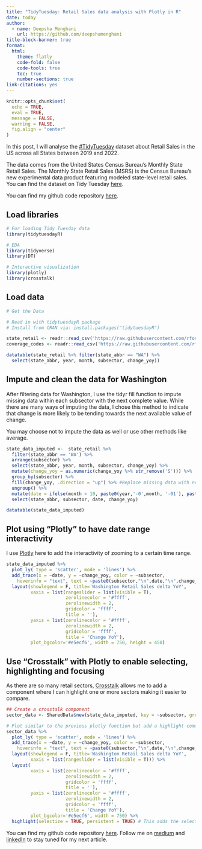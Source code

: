 ```yaml
---
title: "TidyTuesday: Retail Sales data analysis with Plotly in R"
date: today 
author:
  - name: Deepsha Menghani 
    url: https://github.com/deepshamenghani
title-block-banner: true
format:
  html:
    theme: flatly
    code-fold: false
    code-tools: true
    toc: true
    number-sections: true
link-citations: yes
---
```


```r
knitr::opts_chunk$set(
  echo = TRUE,
  eval = TRUE,
  message = FALSE,
  warning = FALSE,
  fig.align = "center"
)
```



In this post, I will analyse the [#TidyTuesday](https://github.com/rfordatascience/tidytuesday/tree/master/) dataset about Retail Sales in the US across all States between 2019 and 2022. 

The data comes from the United States Census Bureau's Monthly State Retail Sales. The Monthly State Retail Sales (MSRS) is the Census Bureau's new experimental data product featuring modeled state-level retail sales. You can find the dataset on Tidy Tuesday [here](https://github.com/rfordatascience/tidytuesday/tree/master/data/2022/2022-12-13).

::: callout-tip
You can find my github code repository [here](https://github.com/deepshamenghani/tidytuesday/tree/master/2022/Week_50_RetailSales).
:::

## Load libraries

```r

# For loading Tidy Tuesday data
library(tidytuesdayR)

# EDA
library(tidyverse)
library(DT)

# Interactive visualization
library(plotly)
library(crosstalk)

```

## Load data

```r
# Get the Data

# Read in with tidytuesdayR package 
# Install from CRAN via: install.packages("tidytuesdayR")

state_retail <- readr::read_csv('https://raw.githubusercontent.com/rfordatascience/tidytuesday/master/data/2022/2022-12-13/state_retail.csv',  col_types = "cciciiccc")
coverage_codes <- readr::read_csv('https://raw.githubusercontent.com/rfordatascience/tidytuesday/master/data/2022/2022-12-13/coverage_codes.csv')
```


```r
datatable(state_retail %>% filter(state_abbr == "WA") %>% 
  select(state_abbr, year, month, subsector, change_yoy))

```

## Impute and clean the data for Washington

After filtering data for Washington, I use the tidyr fill function to impute missing data within each subsector with the next complete value. While there are many ways of imputing the data, I chose this method to indicate that change is more likely to be tending towards the next available value of change.

You may choose not to impute the data as well or use other methods like average.


```r
state_data_imputed <-  state_retail %>% 
  filter(state_abbr == 'WA') %>%
  arrange(subsector) %>% 
  select(state_abbr, year, month, subsector, change_yoy) %>% 
  mutate(change_yoy = as.numeric(change_yoy %>% str_remove('S'))) %>% 
  group_by(subsector) %>% 
  fill(change_yoy, .direction = "up") %>% #Replace missing data with next good value within the group
  ungroup() %>% 
  mutate(date = ifelse(month < 10, paste0(year,'-0',month, '-01'), paste0(year,'-',month, '-01'))) %>% # Create a readable date column
  select(state_abbr, subsector, date, change_yoy)

datatable(state_data_imputed)

```

## Plot using "Plotly" to have date range interactivity 

I use [Plotly](https://cran.r-project.org/web/packages/plotly/index.html) here to add the interactivity of zooming to a certain time range.

```r
state_data_imputed %>% 
  plot_ly( type = 'scatter', mode = 'lines') %>%
  add_trace(x = ~date, y = ~change_yoy, color = ~subsector,
    hoverinfo = "text", text = ~paste0(subsector,"\n",date,"\n",change_yoy)) %>%
  layout(showlegend = F, title='Washington Retail Sales delta YoY',
         xaxis = list(rangeslider = list(visible = T),
                      zerolinecolor = '#ffff',
                      zerolinewidth = 2,
                      gridcolor = 'ffff',
                      title = ''),
         yaxis = list(zerolinecolor = '#ffff',
                      zerolinewidth = 2,
                      gridcolor = 'ffff',
                      title = 'Change YoY'),
         plot_bgcolor='#e5ecf6', width = 750, height = 450)


```
## Use "Crosstalk" with Plotly to enable selecting, highlighting and focusing 

As there are so many retail sectors, [Crosstalk](https://cran.r-project.org/web/packages/crosstalk/index.html) allows me to add a component where I can highlight one or more sectors making it easier to compare. 

```r

## Create a crosstalk component
sector_data <- SharedData$new(state_data_imputed, key = ~subsector, group = "Select a Retail Sector")

# Plot similar to the previous plotly function but add a highlight command
sector_data %>% 
  plot_ly( type = 'scatter', mode = 'lines') %>%
  add_trace(x = ~date, y = ~change_yoy, color = ~subsector,
    hoverinfo = "text", text = ~paste0(subsector,"\n",date,"\n",change_yoy)) %>%
  layout(showlegend = F, title='Washington Retail Sales delta YoY',
         xaxis = list(rangeslider = list(visible = T))) %>%
  layout(
         xaxis = list(zerolinecolor = '#ffff',
                      zerolinewidth = 2,
                      gridcolor = 'ffff',
                      title = ''),
         yaxis = list(zerolinecolor = '#ffff',
                      zerolinewidth = 2,
                      gridcolor = 'ffff',
                      title = 'Change YoY'),
         plot_bgcolor='#e5ecf6', width = 750) %>%
  highlight(selectize = TRUE, persistent = TRUE) # This adds the selectize option to easily input sector

```

::: callout-tip
You can find my github code repository [here](https://github.com/deepshamenghani/tidytuesday/tree/master/2022/Week_50_RetailSales). Follow me on [medium](https://medium.com/@menghani.deepsha) and [linkedIn](www.linkedin.com/in/deepshamenghani) to stay tuned for my next article.
:::
